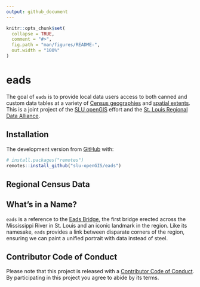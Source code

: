 ```yaml
---
output: github_document
---
```


<!-- README.md is generated from README.Rmd. Please edit that file -->

```r
knitr::opts_chunk$set(
  collapse = TRUE,
  comment = "#>",
  fig.path = "man/figures/README-",
  out.width = "100%"
)
```
# eads

<!-- badges: start -->
<!-- badges: end -->

The goal of `eads` is to provide local data users access to both canned and custom data tables at a variety of [Census geographies]() and [spatial extents](). This is a joint project of the [SLU openGIS](https://slu-opengis.github.io) effort and the [St. Louis Regional Data Alliance]().

## Installation

The development version from [GitHub](https://github.com/) with:

``` r
# install.packages("remotes")
remotes::install_github("slu-openGIS/eads")
```

## Regional Census Data


## What's in a Name?
`eads` is a reference to the [Eads Bridge](https://en.wikipedia.org/wiki/Eads_Bridge), the first bridge erected across the Mississippi River in St. Louis and an iconic landmark in the region. Like its namesake, `eads` provides a link between disparate corners of the region, ensuring we can paint a unified portrait with data instead of steel.

## Contributor Code of Conduct
Please note that this project is released with a [Contributor Code of Conduct](.github/CODE_OF_CONDUCT.md). By participating in this project you agree to abide by its terms.
